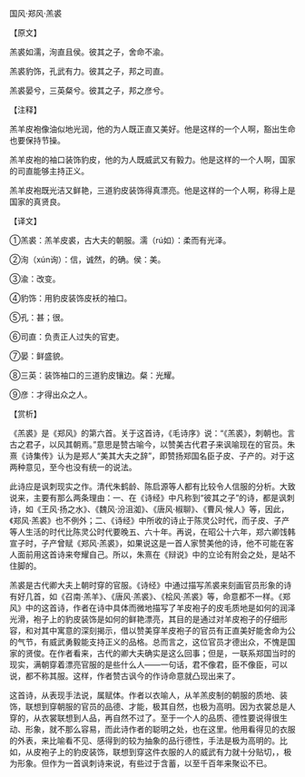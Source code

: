 

国风·郑风·羔裘

【原文】

羔裘如濡，洵直且侯。彼其之子，舍命不渝。

羔裘豹饰，孔武有力。彼其之子，邦之司直。

羔裘晏兮，三英粲兮。彼其之子，邦之彦兮。

【注释】

羔羊皮袍像油似地光润，他的为人既正直又美好。他是这样的一个人啊，豁出生命也要保持节操。

羔羊皮袍的袖口装饰豹皮，他的为人既威武又有毅力。他是这样的一个人啊，国家的司直能够主持正义。

羔羊皮袍既光洁又鲜艳，三道豹皮装饰得真漂亮。他是这样的一个人啊，称得上是国家的真贤良。

【译文】

①羔裘：羔羊皮裘，古大夫的朝服。濡（rú如）：柔而有光泽。

②洵（xún询）：信，诚然，的确。侯：美。

③渝：改变。

④豹饰：用豹皮装饰皮袄的袖口。

⑤孔：甚；很。

⑥司直：负责正人过失的官吏。

⑦晏：鲜盛貌。

⑧三英：装饰袖口的三道豹皮镶边。粲：光耀。

⑨彦：才得出众之人。

【赏析】

《羔裘》是《郑风》的第六首。关于这首诗，《毛诗序》说：“《羔裘》，刺朝也。言古之君子，以风其朝焉。”意思是赞古喻今，以赞美古代君子来讽喻现在的官员。朱熹《诗集传》认为是郑人“美其大夫之辞”，即赞扬郑国名臣子皮、子产的。对于这两种意见，至今也没有统一的说法。

此诗应是讽刺现实之作。清代朱鹤龄、陈启源等人都有比较令人信服的分析。大致说来，主要有那么两条理由：一、在《诗经》中凡称到“彼其之子”的诗，都是讽刺诗，如《王风·扬之水》、《魏风·汾沮洳》、《唐风·椒聊》、《曹风·候人》等，因此，《郑风·羔裘》也不例外；二、《诗经》中所收的诗止于陈灵公时代，而子皮、子产等人生活的时代比陈灵公时代要晚五、六十年。再说，在昭公十六年，郑六卿饯韩宣子时，子产曾赋《郑风·羔裘》，如果说这是一首人家赞美他的诗，他不可能在客人面前用这首诗来夸耀自己。所以，朱熹在《辩说》中的立论有附会之处，是站不住脚的。

羔裘是古代卿大夫上朝时穿的官服。《诗经》中通过描写羔裘来刻画官员形象的诗有好几首，如《召南·羔羊》、《唐风·羔裘》、《桧风·羔裘》等，命意都不一样。《郑风》中的这首诗，作者在诗中具体而微地描写了羊皮袍子的皮毛质地是如何的润泽光滑，袍子上的豹皮装饰是如何的鲜艳漂亮，其目的是通过对羊皮袍子的仔细形容，和对其中寓意的深刻揭示，借以赞美穿羊皮袍子的官员有正直美好能舍命为公的气节，有威武勇毅能支持正义的品格。总而言之，这位官员才德出众，不愧是国家的贤俊。在作者看来，古代的卿大夫确实是这么回事；但是，一联系郑国当时的现实，满朝穿着漂亮官服的是些什么人——一句话，君不像君，臣不像臣，可以说，都不称其服。这样，作者赞古讽今的作诗命意就凸现出来了。

这首诗，从表现手法说，属赋体。作者以衣喻人，从羊羔皮制的朝服的质地、装饰，联想到穿朝服的官员的品德、才能，极其自然，也极为高明。因为衣裳总是人穿的，从衣裳联想到人品，再自然不过了。至于一个人的品质、德性要说得很生动、形象，就不那么容易，而此诗作者的聪明之处，也在这里。他用看得见的衣服的外表，来比喻看不见、感得到的较为抽象的品行德性，手法是极为高明的。比如，从皮袍子上的豹皮装饰，联想到穿这件衣服的人的威武有力就十分贴切，，极为形象。但作为一首讽刺诗来说，有些过于含蓄，以至千百年来聚讼不已。

